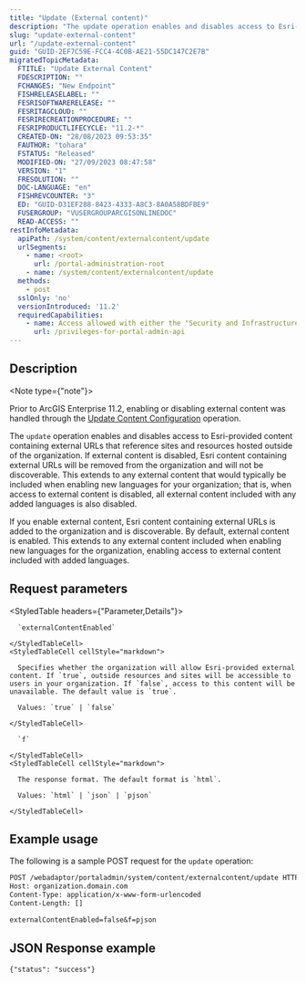 ```yaml
---
title: "Update (External content)"
description: "The update operation enables and disables access to Esri-provided external content."
slug: "update-external-content"
url: "/update-external-content"
guid: "GUID-2EF7C59E-FCC4-4C0B-AE21-55DC147C2E7B"
migratedTopicMetadata:
  FTITLE: "Update External Content"
  FDESCRIPTION: ""
  FCHANGES: "New Endpoint"
  FISHRELEASELABEL: ""
  FESRISOFTWARERELEASE: ""
  FESRITAGCLOUD: ""
  FESRIRECREATIONPROCEDURE: ""
  FESRIPRODUCTLIFECYCLE: "11.2-*"
  CREATED-ON: "28/08/2023 09:53:35"
  FAUTHOR: "tohara"
  FSTATUS: "Released"
  MODIFIED-ON: "27/09/2023 08:47:58"
  VERSION: "1"
  FRESOLUTION: ""
  DOC-LANGUAGE: "en"
  FISHREVCOUNTER: "3"
  ED: "GUID-D31EF288-8423-4333-A8C3-8A0A58BDFBE9"
  FUSERGROUP: "VUSERGROUPARCGISONLINEDOC"
  READ-ACCESS: ""
restInfoMetadata:
  apiPath: /system/content/externalcontent/update
  urlSegments:
    - name: <root>
      url: /portal-administration-root
    - name: /system/content/externalcontent/update
  methods:
    - post
  sslOnly: 'no'
  versionIntroduced: '11.2'
  requiredCapabilities:
    - name: Access allowed with either the "Security and Infrastructure" or "Organization Website" privileges
      url: /privileges-for-portal-admin-api
---
```


## Description

<Note type={"note"}>

Prior to ArcGIS Enterprise 11.2, enabling or disabling external content was handled through the [Update Content Configuration](/update-content-configuration) operation.

</Note>

The `update` operation enables and disables access to Esri-provided content containing external URLs that reference sites and resources hosted outside of the organization. If external content is disabled, Esri content containing external URLs will be removed from the organization and will not be discoverable. This extends to any external content that would typically be included when enabling new languages for your organization; that is, when access to external content is disabled, all external content included with any added languages is also disabled.

If you enable external content, Esri content containing external URLs is added to the organization and is discoverable. By default, external content is enabled. This extends to any external content included when enabling new languages for the organization, enabling access to external content included with added languages.

##  Request parameters

<StyledTable headers={"Parameter,Details"}>
  <StyledTableRow>
    <StyledTableCell cellStyle="markdown">

      `externalContentEnabled` 

    </StyledTableCell>
    <StyledTableCell cellStyle="markdown">

      Specifies whether the organization will allow Esri-provided external content. If `true`, outside resources and sites will be accessible to users in your organization. If `false`, access to this content will be unavailable. The default value is `true`.

      Values: `true` | `false`

    </StyledTableCell>
  </StyledTableRow>
  <StyledTableRow>
    <StyledTableCell cellStyle="markdown">

      `f` 

    </StyledTableCell>
    <StyledTableCell cellStyle="markdown">

      The response format. The default format is `html`.

      Values: `html` | `json` | `pjson`

    </StyledTableCell>
  </StyledTableRow>
</StyledTable>

## Example usage

The following is a sample POST request for the `update` operation:

```markdown
POST /webadaptor/portaladmin/system/content/externalcontent/update HTTP/1.1
Host: organization.domain.com
Content-Type: application/x-www-form-urlencoded
Content-Length: []

externalContentEnabled=false&f=pjson
```

## JSON Response example

```other
{"status": "success"}
```